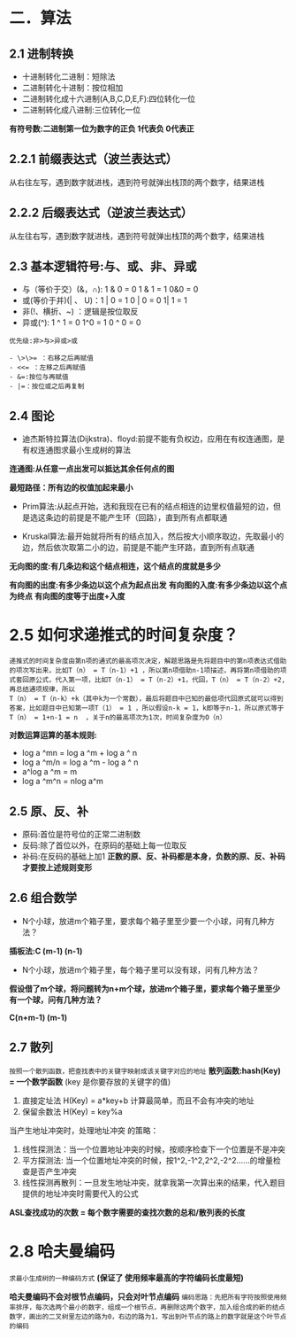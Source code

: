# 二．算法
## 2.1 进制转换
- 十进制转化二进制：短除法
- 二进制转化十进制：按位相加
- 二进制转化成十六进制(A,B,C,D,E,F):四位转化一位
- 二进制转化成八进制:三位转化一位

**有符号数:二进制第一位为数字的正负 1代表负 0代表正**

## 2.2.1	前缀表达式（波兰表达式）
从右往左写，遇到数字就进栈，遇到符号就弹出栈顶的两个数字，结果进栈
## 2.2.2 后缀表达式（逆波兰表达式）
从左往右写，遇到数字就进栈，遇到符号就弹出栈顶的两个数字，结果进栈

## 2.3 基本逻辑符号:与、或、非、异或
- 与（等价于交）(&，∩): 1 & 0  = 0   1 & 1 = 1  0&0 = 0
- 或(等价于并)(| 、 U)：1 | 0 = 1    0 | 0 = 0  1| 1 = 1
- 非(!、横折、~) ：逻辑是按位取反
- 异或(^): 1 ^ 1 = 0   1^0 = 1  0 ^ 0 = 0

```优先级:非>与>异或>或```

```
- \>\>= ：右移之后再赋值
- <<= ：左移之后再赋值
- &=:按位与再赋值
- |=：按位或之后再复制
```

## 2.4 图论
- 迪杰斯特拉算法(Dijkstra)、floyd:前提不能有负权边，应用在有权连通图，是有权连通图求最小生成树的算法

**连通图:从任意一点出发可以抵达其余任何点的图**

**最短路径：所有边的权值加起来最小**
- Prim算法:从起点开始，选和我现在已有的结点相连的边里权值最短的边，但是选这条边的前提是不能产生环（回路），直到所有点都联通

- Kruskal算法:最开始就将所有的结点加入，然后按大小顺序取边，先取最小的边，然后依次取第二小的边，前提是不能产生环路，直到所有点联通

**无向图的度:有几条边和这个结点相连，这个结点的度就是多少**


**有向图的出度:有多少条边以这个点为起点出发**
**有向图的入度:有多少条边以这个点为终点**
**有向图的度等于出度+入度**
# 2.5 如何求递推式的时间复杂度？
```
递推式的时间复杂度由第n项的通式的最高项次决定，解题思路是先将题目中的第n项表达式借助的项次写出来，比如T（n） = T（n-1）+1 ，所以第n项借助n-1项描述，再将第n项借助的项式套回原公式，代入第一项，比如T（n-1） = T（n-2）+1，代回，T（n） = T（n-2）+2,再总结通项规律，所以
T（n） = T（n-k）+k（其中k为一个常数），最后将题目中已知的最低项代回原式就可以得到答案，比如题目中已知第一项T（1） = 1 ，所以假设n-k = 1，k即等于n-1，所以原式等于T（n） = 1+n-1 = n  ，关于n的最高项次为1次，时间复杂度为O（n）
```

**对数运算运算的基本规则:**
- log a ^mn = log a ^m + log a ^ n
- log a ^m/n = log a ^m - log a ^ n
- a^log a ^m = m
- log a ^m^n = nlog a^m

## 2.5 原、反、补
- 原码:首位是符号位的正常二进制数
- 反码:除了首位以外，在原码的基础上每一位取反
- 补码:在反码的基础上加1
**正数的原、反、补码都是本身，负数的原、反、补码才要按上述规则变形**

## 2.6 组合数学
- N个小球，放进m个箱子里，要求每个箱子里至少要一个小球，问有几种方法？

**插板法:C (m-1)   (n-1)**

- N个小球，放进m个箱子里，每个箱子里可以没有球，问有几种方法？

**假设借了m个球，将问题转为n+m个球，放进m个箱子里，要求每个箱子里至少有一个球，问有几种方法？**

**C(n+m-1)  (m-1)**

## 2.7 散列
``` 按照一个散列函数，把查找表中的关键字映射成该关键字对应的地址 ```
**散列函数:hash(Key) = 一个数学函数**
(key 是你要存放的关键字的值)
1.	直接定址法 H(Key) = a*key+b  计算最简单，而且不会有冲突的地址
2.	保留余数法 H(Key) = key%a

当产生地址冲突时，处理地址冲突 的策略：
1.	线性探测法：当一个位置地址冲突的时候，按顺序检查下一个位置是不是冲突
2.	平方探测法: 当一个位置地址冲突的时候，按1^2,-1^2,2^2,-2^2……的增量检查是否产生冲突
3.	线性探测再散列：一旦发生地址冲突，就拿我第一次算出来的结果，代入题目提供的地址冲突时需要代入的公式

**ASL查找成功的次数 = 每个数字需要的查找次数的总和/散列表的长度**

# 2.8 哈夫曼编码
``` 求最小生成树的一种编码方式 ```
**(保证了 使用频率最高的字符编码长度最短)**

**哈夫曼编码不会对根节点编码，只会对叶节点编码**
``` 编码思路：先把所有字符按照使用频率排序，每次选两个最小的数字，组成一个根节点，再删除这两个数字，加入组合成的新的结点数字，画出的二叉树里左边的路为0，右边的路为1，写出到叶节点的路上的数字就是这个叶节点的编码 ```
